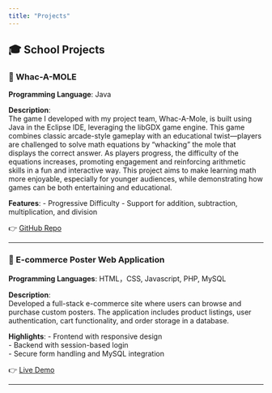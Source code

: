 ```yaml
---
title: "Projects"
---
```


## 🎓 School Projects

### 🧮 Whac-A-MOLE  

**Programming Language**: Java  

**Description**:  
The game I developed with my project team, Whac-A-Mole, is built using Java in the Eclipse IDE, leveraging the libGDX game engine. This game combines classic arcade-style gameplay with an educational twist—players are challenged to solve math equations by "whacking" the mole that displays the correct answer. As players progress, the difficulty of the equations increases, promoting engagement and reinforcing arithmetic skills in a fun and interactive way. This project aims to make learning math more enjoyable, especially for younger audiences, while demonstrating how games can be both entertaining and educational.

**Features**:
- Progressive Difficulty
- Support for addition, subtraction, multiplication, and division

👉 [GitHub Repo](https://github.com/Danielx927/INF1009-OOP-Project)

---

### 🛒 E-commerce Poster Web Application
**Programming Languages**: HTML，CSS, Javascript, PHP, MySQL 

**Description**:  
Developed a full-stack e-commerce site where users can browse and purchase custom posters. The application includes product listings, user authentication, cart functionality, and order storage in a database.  

**Highlights**:
- Frontend with responsive design  
- Backend with session-based login  
- Secure form handling and MySQL integration  

👉 [Live Demo](http://35.212.241.11)

---
